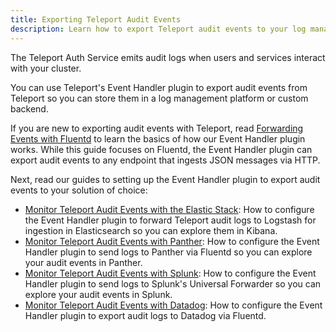 ```yaml
---
title: Exporting Teleport Audit Events
description: Learn how to export Teleport audit events to your log management solution.
---
```


The Teleport Auth Service emits audit logs when users and services interact with
your cluster.

You can use Teleport's Event Handler plugin to export audit events from Teleport
so you can store them in a log management platform or custom backend.

If you are new to exporting audit events with Teleport, read [Forwarding Events
with Fluentd](./export-audit-events/fluentd.mdx) to learn the basics of how our
Event Handler plugin works. While this guide focuses on Fluentd, the Event
Handler plugin can export audit events to any endpoint that ingests JSON
messages via HTTP.

Next, read our guides to setting up the Event Handler plugin to export audit
events to your solution of choice:

- [Monitor Teleport Audit Events with the Elastic
  Stack](./export-audit-events/elastic-stack.mdx): How to configure the Event
  Handler plugin to forward Teleport audit logs to Logstash for ingestion in
  Elasticsearch so you can explore them in Kibana.
- [Monitor Teleport Audit Events with Panther](./export-audit-events/panther.mdx):
  How to configure the Event Handler plugin to send logs to Panther via Fluentd
  so you can explore your audit events in Panther.
- [Monitor Teleport Audit Events with Splunk](./export-audit-events/splunk.mdx):
  How to configure the Event Handler plugin to send logs to Splunk's Universal
  Forwarder so you can explore your audit events in Splunk.
- [Monitor Teleport Audit Events with Datadog](./export-audit-events/datadog.mdx):
  How to configure the Event Handler plugin to export audit logs to Datadog via Fluentd.
